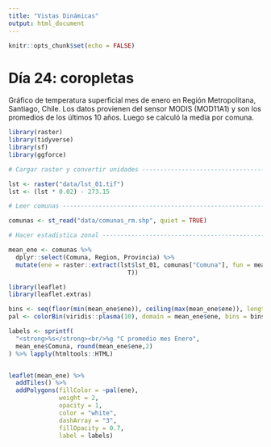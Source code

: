```yaml
---
title: "Vistas Dinámicas"
output: html_document
---
```


```r
knitr::opts_chunk$set(echo = FALSE)
```

# Día 24: coropletas

Gráfico de temperatura superficial mes de enero en Región Metropolitana, Santiago, Chile. Los datos provienen del sensor MODIS (MOD11A1) y son los promedios de los últimos 10 años. Luego se calculó la media por comuna.

```r
library(raster)
library(tidyverse)
library(sf)
library(ggforce)

# Cargar raster y convertir unidades --------------------------------------

lst <- raster("data/lst_01.tif")
lst <- (lst * 0.02) - 273.15

# Leer comunas ------------------------------------------------------------

comunas <- st_read("data/comunas_rm.shp", quiet = TRUE)

# Hacer estadística zonal -------------------------------------------------

mean_ene <- comunas %>%
  dplyr::select(Comuna, Region, Provincia) %>%
  mutate(ene = raster::extract(lst$lst_01, comunas["Comuna"], fun = mean, na.rm =
                                 T))

library(leaflet)
library(leaflet.extras)

bins <- seq(floor(min(mean_ene$ene)), ceiling(max(mean_ene$ene)), length.out = 10)
pal <- colorBin(viridis::plasma(10), domain = mean_ene$ene, bins = bins)

labels <- sprintf(
  "<strong>%s</strong><br/>%g °C promedio mes Enero",
  mean_ene$Comuna, round(mean_ene$ene,2)
) %>% lapply(htmltools::HTML)


leaflet(mean_ene) %>%
  addTiles() %>% 
  addPolygons(fillColor = ~pal(ene),
              weight = 2,
              opacity = 1,
              color = "white",
              dashArray = "3",
              fillOpacity = 0.7,
              label = labels)

```

